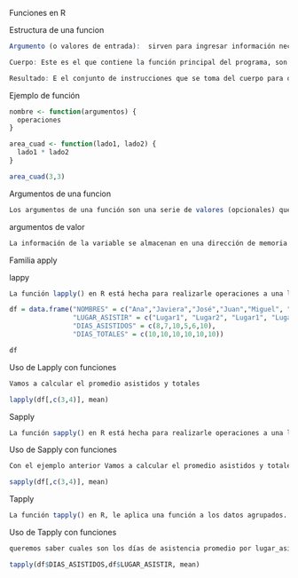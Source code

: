 Funciones en R

Estructura de una funcion 

```{r}
Argumento (o valores de entrada):  sirven para ingresar información necesaria para realizar el procedimiento de la función. Este representa al valor que se le asigna a un parámetro en un procedimiento al llamar al procedimiento. 

Cuerpo: Este es el que contiene la función principal del programa, son el conjunto de instrucciones que modifica los objetos de entrada y en ocasiones creando otros nuevos. está formado por un conjunto de instrucciones que transforman las entradas en las salidas deseadas. Vienen dados entre corchetes "{}" y se ejecutan cada vez que llamamos la función.

Resultado: E el conjunto de instrucciones que se toma del cuerpo para obtener los datos finales (resultados) y mostrarlos en un dispositivo externo. La última línea del código será el valor que devolverá la función. 

```

Ejemplo de función

```{r}
nombre <- function(argumentos) {
  operaciones
}

area_cuad <- function(lado1, lado2) {
  lado1 * lado2
}

area_cuad(3,3)

```

Argumentos de una funcion

```{r}
Los argumentos de una función son una serie de valores (opcionales) que se pasan a la función, de modo que ciertas variables dentro de estas posean diferentes valores en cada llamada a la función.Los argumentos pueden estar vacíos y a la espera de que el usuario ingrese valores, o pueden tener valores por defecto, esto significa que, si el usuario no ingresa un valor, la función usará el valor por defecto. Los argumentos se separan por una coma dentro de "función ()". Puede ser cualquier tipo y cantidad de argumentos.

```

argumentos de valor 

```{r}
La información de la variable se almacenan en una dirección de memoria diferente al recibirla en la funcion, por lo tanto si el valor de esa variable cambia no afecta la variable original, solo se modifica dentro del contexto de la función.
```


Familia apply

lappy

```{r}
La función lapply() en R está hecha para realizarle operaciones a una lista, pero igual admite otro tipo de objeto. La diferencia con la función apply() es que la función devuelve una lista. 
```

```{r}
df = data.frame("NOMBRES" = c("Ana","Javiera","José","Juan","Miguel", "María"),
                "LUGAR_ASISTIR" = c("Lugar1", "Lugar2", "Lugar1", "Lugar2", "Lugar1", "Lugar1"),
                "DIAS_ASISTIDOS" = c(8,7,10,5,6,10),
                "DIAS_TOTALES" = c(10,10,10,10,10,10))

df

```

Uso de Lapply con funciones

```{r}
Vamos a calcular el promedio asistidos y totales

lapply(df[,c(3,4)], mean)
```


Sapply

```{r}
La función sapply() en R está hecha para realizarle operaciones a una lista, pero igual admite otro tipo de objeto La diferencia con la función apply() es que la función devuelve un vector.
```

Uso de Sapply con funciones

```{r}
Con el ejemplo anterior Vamos a calcular el promedio asistidos y totales

sapply(df[,c(3,4)], mean)
```


Tapply

```{r}
La función tapply() en R, le aplica una función a los datos agrupados.

```

Uso de Tapply con funciones

```{r}
queremos saber cuales son los días de asistencia promedio por lugar_asistir.

tapply(df$DIAS_ASISTIDOS,df$LUGAR_ASISTIR, mean)
```

